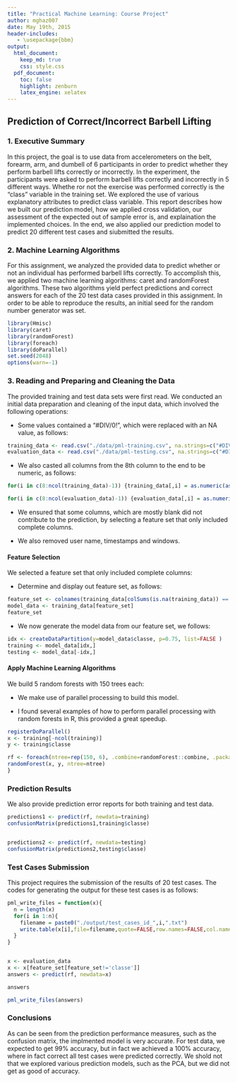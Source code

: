 ```yaml
---
title: "Practical Machine Learning: Course Project"
author: mghaz007
date: May 19th, 2015
header-includes:
   - \usepackage{bbm}
output:
  html_document:
    keep_md: true
    css: style.css
  pdf_document:
    toc: false
    highlight: zenburn
    latex_engine: xelatex
---
```

\fontsize{12}{16}
\fontseries{a}
\selectfont


## Prediction of Correct/Incorrect Barbell Lifting 


### 1. Executive Summary

In this project, the goal is to use data from accelerometers on the belt, forearm, arm, and dumbell of 6 participants in order to predict whether they perform barbell lifts correctly or incorrectly. In the experiment, the participants were asked to perform barbell lifts correctly and incorrectly in 5 different ways. Whethe ror not the exercise was performed correctly is the "class" variable in the training set. We explored the use of various explanatory attributes to predict class variable. This report describes how we built our prediction model, how we applied cross validation, our assessment of the expected out of sample error is, and explaination the implemented choices. In the end, we also applied our prediction model to predict 20 different test cases and siubmitted the results. 

### 2. Machine Learning Algorithms

For this assignment, we analyzed the provided data to predict whether or not an individual has performed barbell lifts correctly. To accomplish this, we applied two machine learning algorithms: caret and randomForest algorithms. These two algorithms yield perfect predictions and correct answers for each of the 20 test data cases provided in this assignment. In order to be able to reproduce the results, an initial seed for the random number generator was set. 

```r
library(Hmisc)
library(caret)
library(randomForest)
library(foreach)
library(doParallel)
set.seed(2048)
options(warn=-1)
```

### 3. Reading and Preparing and Cleaning the Data

The provided training and test data sets were first read. We conducted an initial data preparation and cleaning of the input data, which involved the following operations:

* Some values contained a "#DIV/0!", which were replaced with an NA value, as follows:

```r
training_data <- read.csv("./data/pml-training.csv", na.strings=c("#DIV/0!") )
evaluation_data <- read.csv("./data/pml-testing.csv", na.strings=c("#DIV/0!") )
```

* We also casted all columns from the 8th column to the end to be numeric, as follows:

```r
for(i in c(8:ncol(training_data)-1)) {training_data[,i] = as.numeric(as.character(training_data[,i]))}

for(i in c(8:ncol(evaluation_data)-1)) {evaluation_data[,i] = as.numeric(as.character(evaluation_data[,i]))}
```

* We ensured that some columns, which are mostly blank did not contribute to the prediction, by selecting a feature set that only included complete columns. 

* We also removed user name, timestamps and windows.


#### Feature Selection

We selected a feature set that only included complete columns:

* Determine and display out feature set, as follows:

```r
feature_set <- colnames(training_data[colSums(is.na(training_data)) == 0])[-(1:7)]
model_data <- training_data[feature_set]
feature_set
```

* We now generate the model data from our feature set, we follows:

```r
idx <- createDataPartition(y=model_data$classe, p=0.75, list=FALSE )
training <- model_data[idx,]
testing <- model_data[-idx,]
```
#### Apply Machine Learning Algorithms

We build 5 random forests with 150 trees each:

* We make use of parallel processing to build this model. 

* I found several examples of how to perform parallel processing with random forests in R, this provided a great speedup.

```r
registerDoParallel()
x <- training[-ncol(training)]
y <- training$classe

rf <- foreach(ntree=rep(150, 6), .combine=randomForest::combine, .packages='randomForest') %dopar% {
randomForest(x, y, ntree=ntree) 
}
```

### Prediction Results

We also provide prediction error reports for both training and test data.

```r
predictions1 <- predict(rf, newdata=training)
confusionMatrix(predictions1,training$classe)


predictions2 <- predict(rf, newdata=testing)
confusionMatrix(predictions2,testing$classe)
```

### Test Cases Submission

This project requires the submission of the results of 20 test cases. The codes for generating the output for these test cases is as follows:

```r
pml_write_files = function(x){
  n = length(x)
  for(i in 1:n){
    filename = paste0("./output/test_cases_id_",i,".txt")
    write.table(x[i],file=filename,quote=FALSE,row.names=FALSE,col.names=FALSE)
  }
}


x <- evaluation_data
x <- x[feature_set[feature_set!='classe']]
answers <- predict(rf, newdata=x)

answers

pml_write_files(answers)

```

### Conclusions 

As can be seen from the prediction performance measures, such as the confusion matrix, the implmented model is very accurate. For test data, we expected to get 99% accuracy, but in fact we achieved a 100% accuracy, where in fact correct all test cases were predicted correctly. We shold not that we explored various prediction models, such as the PCA, but we did not get as good of accuracy. 



